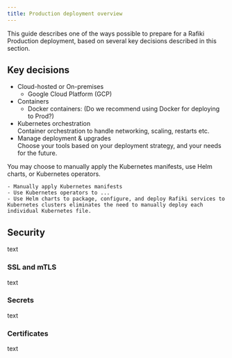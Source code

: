 ```yaml
---
title: Production deployment overview
---
```


This guide describes one of the ways possible to prepare for a Rafiki Production deployment, based on several key decisions described in this section.

## Key decisions

- Cloud-hosted or On-premises
  - Google Cloud Platform (GCP)
- Containers
  - Docker containers: (Do we recommend using Docker for deploying to Prod?)
- Kubernetes orchestration  
  Container orchestration to handle networking, scaling, restarts etc.
- Manage deployment & upgrades  
  Choose your tools based on your deployment strategy, and your needs for the future.

You may choose to manually apply the Kubernetes manifests, use Helm charts, or Kubernetes operators.

    - Manually apply Kubernetes manifests
    - Use Kubernetes operators to ...
    - Use Helm charts to package, configure, and deploy Rafiki services to Kubernetes clusters eliminates the need to manually deploy each individual Kubernetes file.

## Security

text

### SSL and mTLS

text

### Secrets

text

### Certificates

text
